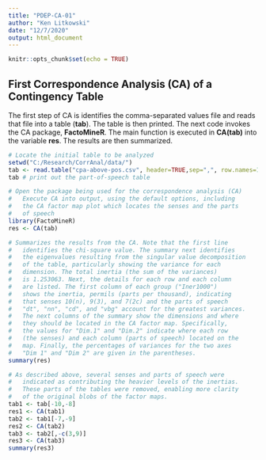 ```yaml
---
title: "PDEP-CA-01"
author: "Ken Litkowski"
date: "12/7/2020"
output: html_document
---
```


```r
knitr::opts_chunk$set(echo = TRUE)
```

## First Correspondence Analysis (CA) of a Contingency Table

The first step of CA is identifies the comma-separated values file and reads that file into a table (**tab**). The table is then printed. The next code invokes the CA package, **FactoMineR**. The main function is executed in **CA(tab)** into the variable **res**. The results are then summarized.

```r
# Locate the initial table to be analyzed
setwd("C:/Research/CorrAnal/data/")
tab <- read.table("cpa-above-pos.csv", header=TRUE,sep=",", row.names=1, check.names=TRUE)
tab # print out the part-of-speech table

# Open the package being used for the correspondence analysis (CA)
#   Execute CA into output, using the default options, including
#   the CA factor map plot which locates the senses and the parts
#   of speech
library(FactoMineR)
res <- CA(tab)
```

```r
# Summarizes the results from the CA. Note that the first line
#   identifies the chi-square value. The summary next identifies
#   the eigenvalues resulting from the singular value decomposition
#   of the table, particularly showing the variance for each
#   dimension. The total inertia (the sum of the variances)
#   is 1.253063. Next, the details for each row and each column
#   are listed. The first column of each group ("Iner1000")
#   shows the inertia, permils (parts per thousand), indicating
#   that senses 10(n), 9(3), and 7(2c) and the parts of speech
#   "dt", "nn", "cd", and "vbg" account for the greatest variances.
#   The next columns of the summary show the dimensions and where
#   they should be located in the CA factor map. Specifically,
#   the values for "Dim.1" and "Dim.2" indicate where each row
#   (the senses) and each column (parts of speech) located on the
#   map. Finally, the percentages of variances for the two axes
#   "Dim 1" and "Dim 2" are given in the parentheses. 
summary(res)
```

```r
# As described above, several senses and parts of speech were
#   indicated as contributing the heavier levels of the inertias.
#   These parts of the tables were removed, enabling more clarity
#   of the original blobs of the factor maps.
tab1 <- tab[-10,-8]
res1 <- CA(tab1)
tab2 <- tab1[-7,-9]
res2 <- CA(tab2)
tab3 <- tab2[,-c(3,9)]
res3 <- CA(tab3)
summary(res3)
```
